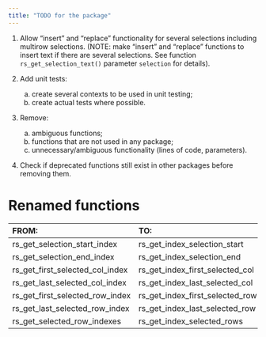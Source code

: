 ```yaml
---
title: "TODO for the package"
---
```


1) Allow "insert" and "replace" functionality for several selections
   including multirow selections.
   (NOTE: make "insert" and "replace" functions to insert text if there are
   several selections. See function `rs_get_selection_text()` parameter
   `selection` for details).

2) Add unit tests:
   a) create several contexts to be used in unit testing;
   b) create actual tests where possible.

3) Remove:
   a) ambiguous functions;
   b) functions that are not used in any package;
   c) unnecessary/ambiguous functionality (lines of code, parameters).

4) Check if deprecated functions still exist in other packages before removing
   them.


# Renamed functions

FROM:                               TO:
----------------------------------  ----------------------------------  ------
rs_get_selection_start_index        rs_get_index_selection_start
rs_get_selection_end_index          rs_get_index_selection_end
rs_get_first_selected_col_index     rs_get_index_first_selected_col
rs_get_last_selected_col_index      rs_get_index_last_selected_col       [!]
rs_get_first_selected_row_index     rs_get_index_first_selected_row      [.rmd]
rs_get_last_selected_row_index      rs_get_index_last_selected_row       [!remove]
rs_get_selected_row_indexes         rs_get_index_selected_rows
